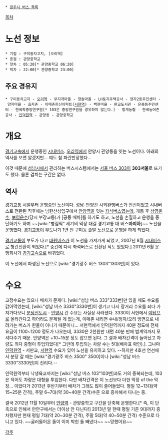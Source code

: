  * [[광주시 버스 목록]]

[[목차]]
= 노선 정보 =
 * 기점 : 구미동차고지, [오리역]
 * 종점 : 관양중학교
 * 첫차 : 05:20[* 관양중학교 06:20]
 * 막차 : 22:00[* 관양중학교 23:00]

== 주요 경유지 ==
 * 구미동차고지 - [[오리역]] - 무지개마을 - 청솔마을 - LH토지주택공사 - 정자2동주민센터 - 양지마을 - 효자촌 - 이매촌한신아파트([[서현역]]) - 백현마을 - 판교도서관 - 운중동주민센터 - 한국학중앙연구원[* 103은 중앙연구원을 경유하지 않는다.] - 청계농협 - 한국농어촌공사 - [[인덕원역]] - 관양동 - 관양중학교

= 개요 =
[[경기고속]]에서 운행중인 [[시내버스]]. [[오리역]]에서 안양시 관양동을 잇는 노선이다.
아래의 역사를 보면 알겠지만... 얘도 참 파란만장했다...

이것 때문에 [[성남시]]에서 관리하는 버스시스템에서는 [[서울 버스 303]]이 '''303서울'''로 뜨기도 했다. 물론 겹치는 구간은 없다.
== 역사 ==
[[경기교통]] 시절부터 운행중인 노선이다. 성남-안양간 시외완행버스가 전신이었고 시내버스로 전환된 직후에는 남한산성입구에서 [[안양역]]을 잇는 [[좌석버스]]였는데, 개통 후 [[삼영운수]], [[보영운수]](당시 부강교통)가 [공동 배차]를 하기도 하고, 노선을 손질하고 운행을 중단하기도 하며 ~~[wiki:"병림픽" 세기의 막장 대결 경기'''고'''통 대 버스'''마피아''']~~ 노선을 운행했다. [[경기교통]]이 부도나기 1년 전 구미동 출발 노선으로 운행을 하게 되었다.

[[경기교통]]이 부도가 나고 [[대원버스]]가 이 노선을 가져가게 되었고, 2007년 8월 [[시내버스]]로 형간전환이 되었다.[* 중간에 다시 좌석버스로 전환된 적도 있었다.] 2011년 6월 운행회사가 [[경기고속]]으로 바뀌었다.

이 노선에서 파생된 노선으로 [wiki:"경기광주 버스 1303"1303번]이 있다.

= 수요 =
고정수요는 있으나 배차가 문제다. [wiki:"성남 버스 333"333번]만 있을 때도 수요를 갉아먹었는데, [wiki:"성남 버스 3330"3330번]이 생기고 나서 장거리 수요를 죄다 가져가다보니 [[분당신도시]] - [[안양시]] 간 수요는 사실상 사라졌다. 3330이 서현에서 [[야탑]]으로 올라간다고 하더라도 문제될 게 없는게, 이매촌 내리면 수내/정자/오리 방면으로 내려가는 버스가 한둘이 아니기 때문이니... 서현역에서 인덕원역까지 40분 정도에 전체 요금이 1100~1200 정도가 나오는데, 3330은 2천원만 내면 40분 만에 범계역까지 모셔다주기 때문. 안양역은 +10~15분 정도 잡으면 된다. 그 결과 배차간격이 늘어났고 차량도 죄다 중형이 투입되었다[* 그런데 투입되는 차량 수는 5대(배차표 확인).]. 그나마 [[인덕원역]] - 서판교, [[서현역]] 수요가 있어 노선을 유지하고 있다.  --하지만 4호선 연선에서 분당 갈 때는 [wiki:"경기광주 버스 3500" 3500]이나 [wiki:"성남 버스 3330"3330번]이 진리다.-- 

인덕원역부터 낙생육교까지는 [wiki:"성남 버스 103"103번]과도 거의 중복되는데, 103은 적어도 차량은 대형을 투입한다. 다만 배차간격은 이 노선보다 더한 막장 of the 막장... 이었다가 2013년 후반기부터 배차가 그래도 많이 줄어들었다. 평일 12~13대(약 15~25분 간격), 주말 6~7대(약 30~40분 간격)수준 으로 증차해서 다니는 중.

결국 2012년 11월 10일부터 [[안양역]] - 관양중학교 구간을 단축해 운행한다.[* 즉, 이 단축으로 인해서 만안구에서는 더이상 안 다닌다!] 2013년 말 한때 평일 기준 9대까지 증차했지만 현재 평일 7대(약 20~30분 간격), 주말 5대(약 40~50분 간격) 수준으로 다니고 있다. ~~굴러들어온 돌이 이미 박힌 돌 빼냈다~~ ~~망했어요~~

[[각주]]

